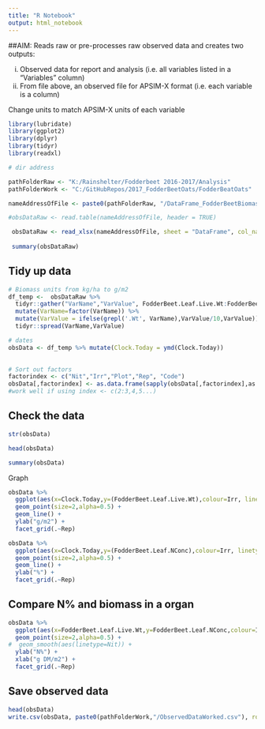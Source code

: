 ```yaml
---
title: "R Notebook"
output: html_notebook
---
```

##AIM:
Reads raw or pre-processes raw observed data and creates two outputs:

(i) Observed data for report and analysis (i.e. all variables listed in a "Variables" column)
(ii) From file above, an observed file for APSIM-X format (i.e. each variable is a column)

Change units to match APSIM-X units of each variable

```r
library(lubridate)
library(ggplot2)
library(dplyr)
library(tidyr)
library(readxl)
```

```r

# dir address

pathFolderRaw <- "K:/Rainshelter/Fodderbeet 2016-2017/Analysis"
pathFolderWork <- "C:/GitHubRepos/2017_FodderBeetOats/FodderBeatOats"

nameAddressOfFile <- paste0(pathFolderRaw, "/DataFrame_FodderBeetBiomass.xlsx")

#obsDataRaw <- read.table(nameAddressOfFile, header = TRUE)

 obsDataRaw <- read_xlsx(nameAddressOfFile, sheet = "DataFrame", col_names = TRUE)
 
 summary(obsDataRaw)

```
## Tidy up data
```r

# Biomass units from kg/ha to g/m2
df_temp <-  obsDataRaw %>%
  tidyr::gather("VarName","VarValue", FodderBeet.Leaf.Live.Wt:FodderBeet.Leaf.LAI) %>% 
  mutate(VarName=factor(VarName)) %>%
  mutate(VarValue = ifelse(grepl('.Wt', VarName),VarValue/10,VarValue)) %>% # 
  tidyr::spread(VarName,VarValue)

# dates
obsData <- df_temp %>% mutate(Clock.Today = ymd(Clock.Today)) 
 

# Sort out factors
factorindex <- c("Nit","Irr","Plot","Rep", "Code")
obsData[,factorindex] <- as.data.frame(sapply(obsData[,factorindex],as.factor))
#work well if using index <- c(2:3,4,5...)
```

## Check the data

```r
str(obsData)
```


```r
head(obsData)
```

```r
summary(obsData)
```
Graph

```r
obsData %>%
  ggplot(aes(x=Clock.Today,y=(FodderBeet.Leaf.Live.Wt),colour=Irr, linetype=Nit,shape=Nit)) +
  geom_point(size=2,alpha=0.5) +
  geom_line() +
  ylab("g/m2") +
  facet_grid(.~Rep)
```

```r
obsData %>%
  ggplot(aes(x=Clock.Today,y=(FodderBeet.Leaf.NConc),colour=Irr, linetype=Nit,shape=Nit)) +
  geom_point(size=2,alpha=0.5) +
  geom_line() +
  ylab("%") +
  facet_grid(.~Rep)
```
## Compare N% and biomass in a organ
```r
obsData %>%
  ggplot(aes(x=FodderBeet.Leaf.Live.Wt,y=FodderBeet.Leaf.NConc,colour=Irr, shape=Nit)) +
  geom_point(size=2,alpha=0.5) +
#  geom_smooth(aes(linetype=Nit)) +
  ylab("N%") +
  xlab("g DM/m2") +
  facet_grid(.~Rep)
```

## Save observed data

```r
head(obsData)
write.csv(obsData, paste0(pathFolderWork,"/ObservedDataWorked.csv"), row.names = FALSE)
```


